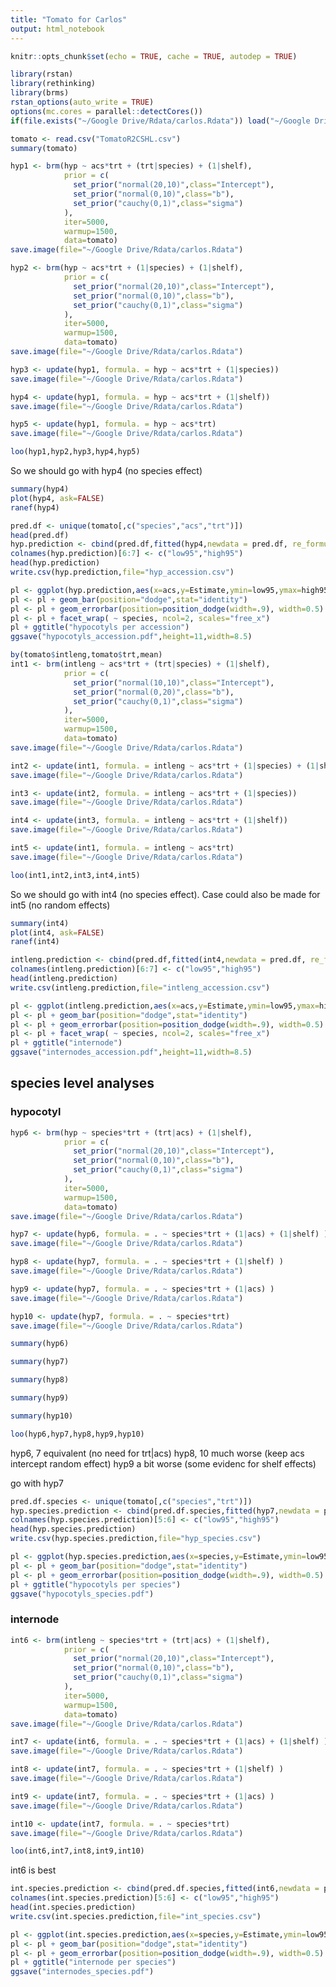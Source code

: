 ```yaml
---
title: "Tomato for Carlos"
output: html_notebook
--- 
```


```r
knitr::opts_chunk$set(echo = TRUE, cache = TRUE, autodep = TRUE)
```

```r
library(rstan)
library(rethinking)
library(brms)
rstan_options(auto_write = TRUE)
options(mc.cores = parallel::detectCores())
if(file.exists("~/Google Drive/Rdata/carlos.Rdata")) load("~/Google Drive/Rdata/carlos.Rdata")
```

```r
tomato <- read.csv("TomatoR2CSHL.csv")
summary(tomato)
```

```r
hyp1 <- brm(hyp ~ acs*trt + (trt|species) + (1|shelf),
            prior = c(
              set_prior("normal(20,10)",class="Intercept"),
              set_prior("normal(0,10)",class="b"),
              set_prior("cauchy(0,1)",class="sigma")
            ),
            iter=5000,
            warmup=1500,
            data=tomato)
save.image(file="~/Google Drive/Rdata/carlos.Rdata")
```

```r
hyp2 <- brm(hyp ~ acs*trt + (1|species) + (1|shelf),
            prior = c(
              set_prior("normal(20,10)",class="Intercept"),
              set_prior("normal(0,10)",class="b"),
              set_prior("cauchy(0,1)",class="sigma")
            ),
            iter=5000,
            warmup=1500,
            data=tomato)
save.image(file="~/Google Drive/Rdata/carlos.Rdata")
```

```r
hyp3 <- update(hyp1, formula. = hyp ~ acs*trt + (1|species))
save.image(file="~/Google Drive/Rdata/carlos.Rdata")
```

```r
hyp4 <- update(hyp1, formula. = hyp ~ acs*trt + (1|shelf))
save.image(file="~/Google Drive/Rdata/carlos.Rdata")
```

```r
hyp5 <- update(hyp1, formula. = hyp ~ acs*trt)
save.image(file="~/Google Drive/Rdata/carlos.Rdata")
```

```r
loo(hyp1,hyp2,hyp3,hyp4,hyp5)
```

So we should go with hyp4 (no species effect)
```r
summary(hyp4)
plot(hyp4, ask=FALSE)
ranef(hyp4)
```

```r
pred.df <- unique(tomato[,c("species","acs","trt")])
head(pred.df)
hyp.prediction <- cbind(pred.df,fitted(hyp4,newdata = pred.df, re_formula = NA))
colnames(hyp.prediction)[6:7] <- c("low95","high95")
head(hyp.prediction)
write.csv(hyp.prediction,file="hyp_accession.csv")
```

```r
pl <- ggplot(hyp.prediction,aes(x=acs,y=Estimate,ymin=low95,ymax=high95, fill=trt))
pl <- pl + geom_bar(position="dodge",stat="identity")
pl <- pl + geom_errorbar(position=position_dodge(width=.9), width=0.5)
pl <- pl + facet_wrap( ~ species, ncol=2, scales="free_x")
pl + ggtitle("hypocotyls per accession")
ggsave("hypocotyls_accession.pdf",height=11,width=8.5)
```

```r
by(tomato$intleng,tomato$trt,mean)
int1 <- brm(intleng ~ acs*trt + (trt|species) + (1|shelf),
            prior = c(
              set_prior("normal(10,10)",class="Intercept"),
              set_prior("normal(0,20)",class="b"),
              set_prior("cauchy(0,1)",class="sigma")
            ),
            iter=5000,
            warmup=1500,
            data=tomato)
save.image(file="~/Google Drive/Rdata/carlos.Rdata")
```

```r
int2 <- update(int1, formula. = intleng ~ acs*trt + (1|species) + (1|shelf))
save.image(file="~/Google Drive/Rdata/carlos.Rdata")
```

```r
int3 <- update(int2, formula. = intleng ~ acs*trt + (1|species))
save.image(file="~/Google Drive/Rdata/carlos.Rdata")
```

```r
int4 <- update(int3, formula. = intleng ~ acs*trt + (1|shelf))
save.image(file="~/Google Drive/Rdata/carlos.Rdata")
```

```r
int5 <- update(int1, formula. = intleng ~ acs*trt)
save.image(file="~/Google Drive/Rdata/carlos.Rdata")
```

```r
loo(int1,int2,int3,int4,int5)
```

So we should go with int4 (no species effect).  Case could also be made for int5 (no random effects)
```r
summary(int4)
plot(int4, ask=FALSE)
ranef(int4)
```

```r
intleng.prediction <- cbind(pred.df,fitted(int4,newdata = pred.df, re_formula = NA))
colnames(intleng.prediction)[6:7] <- c("low95","high95")
head(intleng.prediction)
write.csv(intleng.prediction,file="intleng_accession.csv")
```

```r
pl <- ggplot(intleng.prediction,aes(x=acs,y=Estimate,ymin=low95,ymax=high95, fill=trt))
pl <- pl + geom_bar(position="dodge",stat="identity")
pl <- pl + geom_errorbar(position=position_dodge(width=.9), width=0.5)
pl <- pl + facet_wrap( ~ species, ncol=2, scales="free_x")
pl + ggtitle("internode")
ggsave("internodes_accession.pdf",height=11,width=8.5)
```

## species level analyses

### hypocotyl

```r
hyp6 <- brm(hyp ~ species*trt + (trt|acs) + (1|shelf),
            prior = c(
              set_prior("normal(20,10)",class="Intercept"),
              set_prior("normal(0,10)",class="b"),
              set_prior("cauchy(0,1)",class="sigma")
            ),
            iter=5000,
            warmup=1500,
            data=tomato)
save.image(file="~/Google Drive/Rdata/carlos.Rdata")
```

```r
hyp7 <- update(hyp6, formula. = . ~ species*trt + (1|acs) + (1|shelf) )
save.image(file="~/Google Drive/Rdata/carlos.Rdata")
```


```r
hyp8 <- update(hyp7, formula. = . ~ species*trt + (1|shelf) )
save.image(file="~/Google Drive/Rdata/carlos.Rdata")
```

```r
hyp9 <- update(hyp7, formula. = . ~ species*trt + (1|acs) )
save.image(file="~/Google Drive/Rdata/carlos.Rdata")
```

```r
hyp10 <- update(hyp7, formula. = . ~ species*trt)
save.image(file="~/Google Drive/Rdata/carlos.Rdata")
```

```r
summary(hyp6)
```

```r
summary(hyp7)
```

```r
summary(hyp8)
```

```r
summary(hyp9)
```

```r
summary(hyp10)
```

```r
loo(hyp6,hyp7,hyp8,hyp9,hyp10)
```

hyp6, 7 equivalent (no need for trt|acs)
hyp8, 10 much worse (keep acs intercept random effect)
hyp9 a bit worse (some evidenc for shelf effects)

go with hyp7

```r
pred.df.species <- unique(tomato[,c("species","trt")])
hyp.species.prediction <- cbind(pred.df.species,fitted(hyp7,newdata = pred.df.species, re_formula = NA))
colnames(hyp.species.prediction)[5:6] <- c("low95","high95")
head(hyp.species.prediction)
write.csv(hyp.species.prediction,file="hyp_species.csv")
```

```r
pl <- ggplot(hyp.species.prediction,aes(x=species,y=Estimate,ymin=low95,ymax=high95, fill=trt))
pl <- pl + geom_bar(position="dodge",stat="identity")
pl <- pl + geom_errorbar(position=position_dodge(width=.9), width=0.5)
pl + ggtitle("hypocotyls per species")
ggsave("hypocotyls_species.pdf")
```

### internode

```r
int6 <- brm(intleng ~ species*trt + (trt|acs) + (1|shelf),
            prior = c(
              set_prior("normal(20,10)",class="Intercept"),
              set_prior("normal(0,10)",class="b"),
              set_prior("cauchy(0,1)",class="sigma")
            ),
            iter=5000,
            warmup=1500,
            data=tomato)
save.image(file="~/Google Drive/Rdata/carlos.Rdata")
```

```r
int7 <- update(int6, formula. = . ~ species*trt + (1|acs) + (1|shelf) )
save.image(file="~/Google Drive/Rdata/carlos.Rdata")
```


```r
int8 <- update(int7, formula. = . ~ species*trt + (1|shelf) )
save.image(file="~/Google Drive/Rdata/carlos.Rdata")
```

```r
int9 <- update(int7, formula. = . ~ species*trt + (1|acs) )
save.image(file="~/Google Drive/Rdata/carlos.Rdata")
```

```r
int10 <- update(int7, formula. = . ~ species*trt)
save.image(file="~/Google Drive/Rdata/carlos.Rdata")
```

```r
loo(int6,int7,int8,int9,int10)
```

int6 is best

```r
int.species.prediction <- cbind(pred.df.species,fitted(int6,newdata = pred.df.species, re_formula = NA))
colnames(int.species.prediction)[5:6] <- c("low95","high95")
head(int.species.prediction)
write.csv(int.species.prediction,file="int_species.csv")
```

```r
pl <- ggplot(int.species.prediction,aes(x=species,y=Estimate,ymin=low95,ymax=high95, fill=trt))
pl <- pl + geom_bar(position="dodge",stat="identity")
pl <- pl + geom_errorbar(position=position_dodge(width=.9), width=0.5)
pl + ggtitle("internode per species")
ggsave("internodes_species.pdf")
```